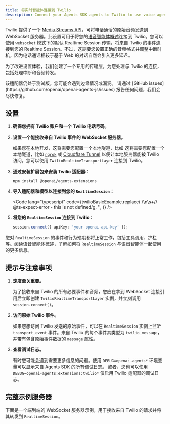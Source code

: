 ```yaml
---
title: 将实时智能体连接到 Twilio
description: Connect your Agents SDK agents to Twilio to use voice agents
---
```



Twilio 提供了一个 [Media Streams API](https://www.twilio.com/docs/voice/media-streams)，可将电话通话的原始音频发送到 WebSocket 服务器。此设置可用于将您的[语音智能体概述](/openai-agents-js/zh/guides/voice-agents)连接到 Twilio。您可以使用 `websocket` 模式下的默认 Realtime Session 传输，将来自 Twilio 的事件连接到您的 Realtime Session。不过，这需要您设置正确的音频格式并调整中断时机，因为电话通话相较于基于 Web 的对话自然会引入更多延迟。

为了改进设置体验，我们创建了一个专用的传输层，为您处理与 Twilio 的连接，包括处理中断和音频转发。

<Aside type="caution">
  该适配器仍处于测试版。您可能会遇到边缘情况或漏洞。 请通过 [GitHub
  issues](https://github.com/openai/openai-agents-js/issues)
  报告任何问题，我们会尽快修复。
</Aside>

## 设置

<Steps>

1. **确保您拥有 Twilio 账户和一个 Twilio 电话号码。**

2. **设置一个能接收来自 Twilio 事件的 WebSocket 服务器。**

   如果您在本地开发，这将需要您配置一个本地隧道，比如
   这将需要您配置一个本地隧道，比如 [`ngrok`](https://ngrok.io/) 或
   [Cloudflare Tunnel](https://developers.cloudflare.com/pages/how-to/preview-with-cloudflare-tunnel/)
   以便让本地服务器能被 Twilio 访问。您可以使用 `TwilioRealtimeTransportLayer`
   连接到 Twilio。

3. **通过安装扩展包来安装 Twilio 适配器：**

   ```bash
   npm install @openai/agents-extensions
   ```

4. **导入适配器和模型以连接到您的 `RealtimeSession`：**

   <Code
     lang="typescript"
     code={twilioBasicExample.replace(
       /\n\s+\/\/ @ts-expect-error - this is not defined/g,
       '',
     )}
   />

5. **将您的 `RealtimeSession` 连接到 Twilio：**

   ```typescript
   session.connect({ apiKey: 'your-openai-api-key' });
   ```

</Steps>

您对 `RealtimeSession` 的事件和行为预期都将正常工作，包括工具调用、护栏等。阅读[语音智能体概述](/openai-agents-js/zh/guides/voice-agents)，了解如何将 `RealtimeSession` 与语音智能体一起使用的更多信息。

## 提示与注意事项

1. **速度至关重要。**

   为了接收来自 Twilio 的所有必要事件和音频，您应在拿到 WebSocket 连接引用后立即创建
   `TwilioRealtimeTransportLayer` 实例，并立刻调用 `session.connect()`。

2. **访问原始 Twilio 事件。**

   如果您想访问 Twilio 发送的原始事件，可以在 `RealtimeSession` 实例上监听
   `transport_event` 事件。来自 Twilio 的每个事件其类型为 `twilio_message`，并带有包含原始事件数据的 `message` 属性。

3. **查看调试日志。**

   有时您可能会遇到需要更多信息的问题。使用 `DEBUG=openai-agents*` 环境变量可以显示来自 Agents SDK 的所有调试日志。
   或者，您也可以使用 `DEBUG=openai-agents:extensions:twilio*` 仅启用 Twilio 适配器的调试日志。

## 完整示例服务器

下面是一个端到端的 WebSocket 服务器示例，用于接收来自 Twilio 的请求并将其转发到 `RealtimeSession`。

<Code
  lang="typescript"
  code={twilioServerExample}
  title="使用 Fastify 的示例服务器"
/>
